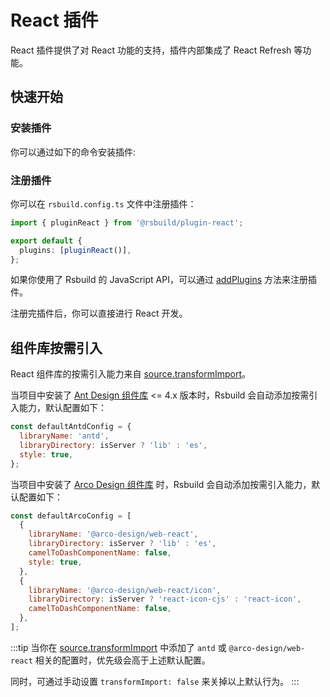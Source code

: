 # React 插件

React 插件提供了对 React 功能的支持，插件内部集成了 React Refresh 等功能。

## 快速开始

### 安装插件

你可以通过如下的命令安装插件:


<PackageManagerTabs command="add @rsbuild/plugin-react -D" />

### 注册插件

你可以在 `rsbuild.config.ts` 文件中注册插件：

```ts title="rsbuild.config.ts"
import { pluginReact } from '@rsbuild/plugin-react';

export default {
  plugins: [pluginReact()],
};
```

如果你使用了 Rsbuild 的 JavaScript API，可以通过 [addPlugins](/api/javascript-api/instance.html#rsbuildaddplugins) 方法来注册插件。

注册完插件后，你可以直接进行 React 开发。

## 组件库按需引入

React 组件库的按需引入能力来自 [source.transformImport](/config/options/source.html#sourcetransformimport)。

当项目中安装了 [Ant Design 组件库](https://www.npmjs.com/package/antd) &lt;= 4.x 版本时，Rsbuild 会自动添加按需引入能力，默认配置如下：

```js
const defaultAntdConfig = {
  libraryName: 'antd',
  libraryDirectory: isServer ? 'lib' : 'es',
  style: true,
};
```

当项目中安装了 [Arco Design 组件库](https://www.npmjs.com/package/@arco-design/web-react) 时，Rsbuild 会自动添加按需引入能力，默认配置如下：

```js
const defaultArcoConfig = [
  {
    libraryName: '@arco-design/web-react',
    libraryDirectory: isServer ? 'lib' : 'es',
    camelToDashComponentName: false,
    style: true,
  },
  {
    libraryName: '@arco-design/web-react/icon',
    libraryDirectory: isServer ? 'react-icon-cjs' : 'react-icon',
    camelToDashComponentName: false,
  },
];
```

:::tip
当你在 [source.transformImport](/config/options/source.html#sourcetransformimport) 中添加了 `antd` 或 `@arco-design/web-react` 相关的配置时，优先级会高于上述默认配置。

同时，可通过手动设置 `transformImport: false` 来关掉以上默认行为。
:::
